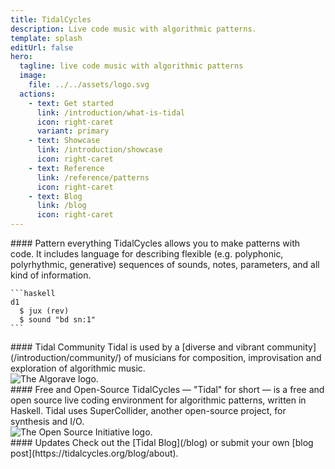 ```yaml
---
title: TidalCycles
description: Live code music with algorithmic patterns.
template: splash
editUrl: false
hero:
  tagline: live code music with algorithmic patterns
  image:
    file: ../../assets/logo.svg
  actions:
    - text: Get started
      link: /introduction/what-is-tidal
      icon: right-caret
      variant: primary
    - text: Showcase
      link: /introduction/showcase
      icon: right-caret
    - text: Reference
      link: /reference/patterns
      icon: right-caret
    - text: Blog
      link: /blog
      icon: right-caret
---
```



<div class="bento">
  <div class="col-span-1 md:col-span-2" style="margin-top: 0">
    #### Pattern everything
    TidalCycles allows you to make patterns with code. It includes language for describing flexible (e.g. polyphonic, polyrhythmic, generative) sequences of sounds, notes, parameters, and all kind of information.

    ```haskell
    d1
      $ jux (rev)
      $ sound "bd sn:1"
    ```
  </div>
  <div class="col-span-1 md:col-span-3 grid grid-cols-1 sm:grid-cols-2 gap-4" style="margin-top: 0">
    <div>
      #### Tidal Community
      Tidal is used by a [diverse and vibrant community](/introduction/community/) of musicians for composition, improvisation and exploration of algorithmic music.
    </div>
    <Image
      src={algoraveImg}
      alt="The Algorave logo."
      class="size-32 sm:size-auto mx-auto"
    />
  </div>
  <div class="col-span-1 md:col-span-3 grid grid-cols-1 sm:grid-cols-2 gap-4" style="margin-top: 0">
    <div>
      #### Free and Open-Source
      TidalCycles — "Tidal" for short — is a free and open source live coding environment for algorithmic patterns, written in Haskell. Tidal uses SuperCollider, another open-source project, for synthesis and I/O.
    </div>
    <Image
      src={openSourceImg}
      alt="The Open Source Initiative logo."
      class="size-32 sm:size-auto mx-auto"
    />
  </div>
  <div class="col-span-1 md:col-span-2" style="margin-top: 0">
    #### Updates
    Check out the [Tidal Blog](/blog) or submit your own [blog post](https://tidalcycles.org/blog/about).
  </div>
</div>
